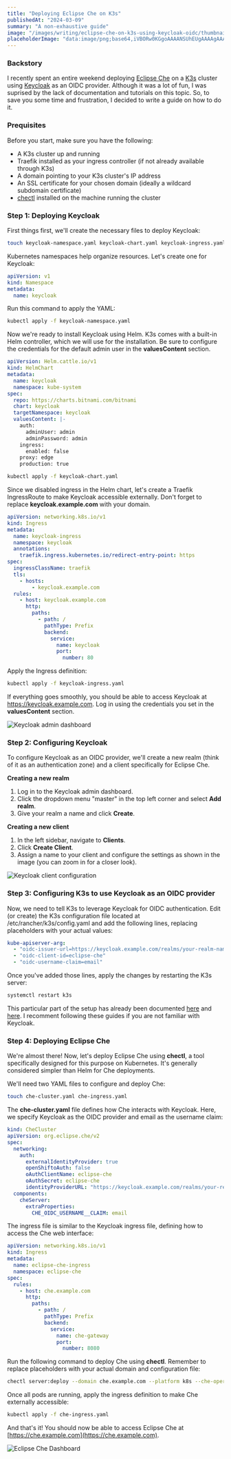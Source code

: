 ```yaml
---
title: "Deploying Eclipse Che on K3s"
publishedAt: "2024-03-09"
summary: "A non-exhaustive guide"
image: "/images/writing/eclipse-che-on-k3s-using-keycloak-oidc/thumbnail.png"
placeholderImage: "data:image/png;base64,iVBORw0KGgoAAAANSUhEUgAAAAgAAAAFCAYAAAB4ka1VAAAAAXNSR0IArs4c6QAAAHRJREFUGFctjMEKwjAAQ1/arehsZezg1Zv//1UiKirsomgX2fQUkheect/bqwhDhy04jfB8QWqQJ5TL1mwSXjfQJDg/8PsDKaI6H3IxXYtj4LDfcT+OXK43aANUo5KLPZcgTFz0EjgITf4bBCAWUusv8TzyBdnhKbQIDAbhAAAAAElFTkSuQmCC"
---
```


### Backstory

I recently spent an entire weekend deploying [Eclipse Che](https://www.eclipse.org/che/) on a [K3s](https://k3s.io/) cluster using [Keycloak](https://www.keycloak.org/) as an OIDC provider. Although it was a lot of fun, I was suprised by the lack of documentation and tutorials on this topic.
So, to save you some time and frustration, I decided to write a guide on how to do it.

### Prequisites

Before you start, make sure you have the following:

- A K3s cluster up and running
- Traefik installed as your ingress controller (if not already available through K3s)
- A domain pointing to your K3s cluster's IP address
- An SSL certificate for your chosen domain (ideally a wildcard subdomain certificate)
- [chectl](https://github.com/che-incubator/chectl) installed on the machine running the cluster

### Step 1: Deploying Keycloak

First things first, we'll create the necessary files to deploy Keycloak:

```bash
touch keycloak-namespace.yaml keycloak-chart.yaml keycloak-ingress.yaml
```

Kubernetes namespaces help organize resources. Let's create one for Keycloak:

```yaml
apiVersion: v1
kind: Namespace
metadata:
  name: keycloak
```

Run this command to apply the YAML:

```bash
kubectl apply -f keycloak-namespace.yaml
```

Now we're ready to install Keycloak using Helm. K3s comes with a built-in Helm controller, which we will use for the installation.
Be sure to configure the credentials for the default admin user in the **valuesContent** section.

```yaml
apiVersion: Helm.cattle.io/v1
kind: HelmChart
metadata:
  name: keycloak
  namespace: kube-system
spec:
  repo: https://charts.bitnami.com/bitnami
  chart: keycloak
  targetNamespace: keycloak
  valuesContent: |-
    auth:
      adminUser: admin
      adminPassword: admin
    ingress:
      enabled: false
    proxy: edge
    production: true
```

```bash
kubectl apply -f keycloak-chart.yaml
```

Since we disabled ingress in the Helm chart, let's create a Traefik IngressRoute to make Keycloak accessible externally.
Don't forget to replace **keycloak.example.com** with your domain.

```yaml
apiVersion: networking.k8s.io/v1
kind: Ingress
metadata:
  name: keycloak-ingress
  namespace: keycloak
  annotations:
    traefik.ingress.kubernetes.io/redirect-entry-point: https
spec:
  ingressClassName: traefik
  tls:
    - hosts:
        - keycloak.example.com
  rules:
    - host: keycloak.example.com
      http:
        paths:
          - path: /
            pathType: Prefix
            backend:
              service:
                name: keycloak
                port:
                  number: 80
```

Apply the Ingress definition:

```bash
kubectl apply -f keycloak-ingress.yaml
```

If everything goes smoothly, you should be able to access Keycloak at https://keycloak.example.com.
Log in using the credentials you set in the **valuesContent** section.

<Image
  src="/images/writing/eclipse-che-on-k3s-using-keycloak-oidc/keycloak-admin-dashboard.png"
  width={1920}
  height={1080}
  quality={90}
  alt="Keycloak admin dashboard"
/>

### Step 2: Configuring Keycloak

To configure Keycloak as an OIDC provider, we'll create a new realm (think of it as an authentication zone) and a client specifically for Eclipse Che.

**Creating a new realm**

1. Log in to the Keycloak admin dashboard.
2. Click the dropdown menu "master" in the top left corner and select **Add realm**.
3. Give your realm a name and click **Create**.

**Creating a new client**

1. In the left sidebar, navigate to **Clients**.
2. Click **Create Client**.
3. Assign a name to your client and configure the settings as shown in the image (you can zoom in for a closer look).

<Image
  src="/images/writing/eclipse-che-on-k3s-using-keycloak-oidc/keycloak-config.png"
  width={1920}
  height={2543}
  quality={90}
  alt="Keycloak client configuration"
/>

### Step 3: Configuring K3s to use Keycloak as an OIDC provider

Now, we need to tell K3s to leverage Keycloak for OIDC authentication. Edit (or create) the K3s configuration file located at /etc/rancher/k3s/config.yaml and add the following lines, replacing placeholders with your actual values:

```yaml
kube-apiserver-arg:
  - "oidc-issuer-url=https://keycloak.example.com/realms/your-realm-name"
  - "oidc-client-id=eclipse-che"
  - "oidc-username-claim=email"
```

Once you've added those lines, apply the changes by restarting the K3s server:

```bash
systemctl restart k3s
```

This particular part of the setup has already been documented [here](https://geek-cookbook.funkypenguin.co.nz/kubernetes/oidc-authentication/keycloak/) and [here](https://geek-cookbook.funkypenguin.co.nz/kubernetes/oidc-authentication/k3s-keycloak/).
I recomment following these guides if you are not familiar with Keycloak.

### Step 4: Deploying Eclipse Che

We're almost there! Now, let's deploy Eclipse Che using **chectl**, a tool specifically designed for this purpose on Kubernetes. It's generally considered simpler than Helm for Che deployments.

We'll need two YAML files to configure and deploy Che:

```bash
touch che-cluster.yaml che-ingress.yaml
```

The **che-cluster.yaml** file defines how Che interacts with Keycloak. Here, we specify Keycloak as the OIDC provider and email as the username claim:

```yaml
kind: CheCluster
apiVersion: org.eclipse.che/v2
spec:
  networking:
    auth:
      externalIdentityProvider: true
      openShiftoAuth: false
      oAuthClientName: eclipse-che
      oAuthSecret: eclipse-che
      identityProviderURL: "https://keycloak.example.com/realms/your-realm"
  components:
    cheServer:
      extraProperties:
        CHE_OIDC_USERNAME__CLAIM: email
```

The ingress file is similar to the Keycloak ingress file, defining how to access the Che web interface:

```yaml
apiVersion: networking.k8s.io/v1
kind: Ingress
metadata:
  name: eclipse-che-ingress
  namespace: eclipse-che
spec:
  rules:
    - host: che.example.com
      http:
        paths:
          - path: /
            pathType: Prefix
            backend:
              service:
                name: che-gateway
                port:
                  number: 8080
```

Run the following command to deploy Che using **chectl**. Remember to replace placeholders with your actual domain and configuration file:

```bash
chectl server:deploy --domain che.example.com --platform k8s --che-operator-cr-patch-yaml che-cluster.yaml --skip-cert-manager
```

Once all pods are running, apply the ingress definition to make Che externally accessible:

```bash
kubectl apply -f che-ingress.yaml
```

And that's it! You should now be able to access Eclipse Che at [https://che.example.com](https://che.example.com).

<Image
  src="/images/writing/eclipse-che-on-k3s-using-keycloak-oidc/che-dashboard.png"
  width={1920}
  height={1080}
  quality={90}
  alt="Eclipse Che Dashboard"
/>